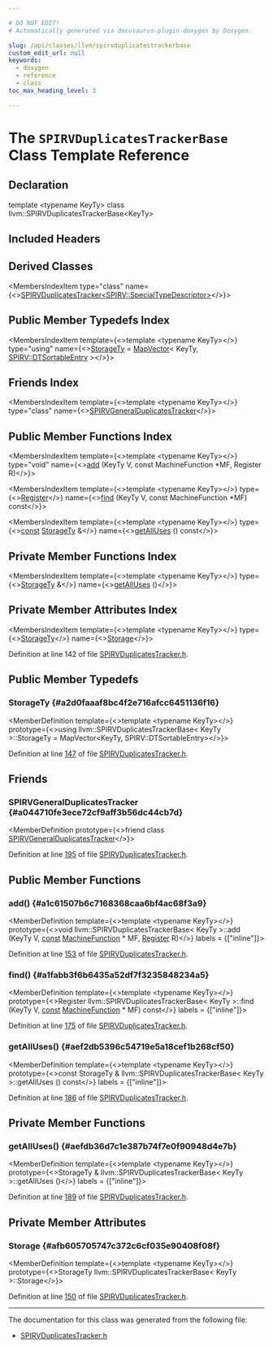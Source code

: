 ```yaml
---

# DO NOT EDIT!
# Automatically generated via docusaurus-plugin-doxygen by Doxygen.

slug: /api/classes/llvm/spirvduplicatestrackerbase
custom_edit_url: null
keywords:
  - doxygen
  - reference
  - class
toc_max_heading_level: 3

---
```





# The `SPIRVDuplicatesTrackerBase` Class Template Reference

<DoxygenPage pluginConfig={pluginConfig}>



## Declaration

<CodeBlock>template &lt;typename KeyTy&gt;
class llvm::SPIRVDuplicatesTrackerBase&lt;KeyTy&gt;</CodeBlock>

## Included Headers

<IncludesList>
<IncludesListItem
  filePath="Target/SPIRV/SPIRVDuplicatesTracker.h"
  permalink="/docs/api/files/lib/lib/target/lib/target/spirv/spirvduplicatestracker-h"
  isLocal="true" />
</IncludesList>

## Derived Classes

<MembersIndex>

<MembersIndexItem
  type="class"
  name={<><a href="/docs/api/classes/llvm/spirvduplicatestracker-2cf6888e53c0f796eaeb5ee5b8b88078">SPIRVDuplicatesTracker&lt;SPIRV::SpecialTypeDescriptor&gt;</a></>}>
</MembersIndexItem>

</MembersIndex>

## Public Member Typedefs Index

<MembersIndex>

<MembersIndexItem
  template={<>template &lt;typename KeyTy&gt;</>}
  type="using"
  name={<><a href="#a2d0faaaf8bc4f2e716afcc6451136f16">StorageTy</a> = <a href="/docs/api/classes/llvm/mapvector">MapVector</a>&lt; KeyTy, <a href="/docs/api/classes/llvm/spirv/dtsortableentry">SPIRV::DTSortableEntry</a> &gt;</>}>
</MembersIndexItem>

</MembersIndex>

## Friends Index

<MembersIndex>

<MembersIndexItem
  template={<>template &lt;typename KeyTy&gt;</>}
  type="class"
  name={<><a href="#a044710fe3ece72cf9aff3b56dc44cb7d">SPIRVGeneralDuplicatesTracker</a></>}>
</MembersIndexItem>

</MembersIndex>

## Public Member Functions Index

<MembersIndex>

<MembersIndexItem
  template={<>template &lt;typename KeyTy&gt;</>}
  type="void"
  name={<><a href="#a1c61507b6c7168368caa6bf4ac68f3a9">add</a> (KeyTy V, const MachineFunction &#42;MF, Register R)</>}>
</MembersIndexItem>

<MembersIndexItem
  template={<>template &lt;typename KeyTy&gt;</>}
  type={<><a href="/docs/api/classes/llvm/register">Register</a></>}
  name={<><a href="#a1fabb3f6b6435a52df7f3235848234a5">find</a> (KeyTy V, const MachineFunction &#42;MF) const</>}>
</MembersIndexItem>

<MembersIndexItem
  template={<>template &lt;typename KeyTy&gt;</>}
  type={<><a href="/docs/api/files/lib/lib/target/lib/target/aarch64/aarch64promoteconstant-cpp/#a90f8350fecae261c25be85d38b451bff">const</a> <a href="#a2d0faaaf8bc4f2e716afcc6451136f16">StorageTy</a> &amp;</>}
  name={<><a href="#aef2db5396c54719e5a18cef1b268cf50">getAllUses</a> () const</>}>
</MembersIndexItem>

</MembersIndex>

## Private Member Functions Index

<MembersIndex>

<MembersIndexItem
  template={<>template &lt;typename KeyTy&gt;</>}
  type={<><a href="#a2d0faaaf8bc4f2e716afcc6451136f16">StorageTy</a> &amp;</>}
  name={<><a href="#aefdb36d7c1e387b74f7e0f90948d4e7b">getAllUses</a> ()</>}>
</MembersIndexItem>

</MembersIndex>

## Private Member Attributes Index

<MembersIndex>

<MembersIndexItem
  template={<>template &lt;typename KeyTy&gt;</>}
  type={<><a href="#a2d0faaaf8bc4f2e716afcc6451136f16">StorageTy</a></>}
  name={<><a href="#afb605705747c372c6cf035e90408f08f">Storage</a></>}>
</MembersIndexItem>

</MembersIndex>


Definition at line 142 of file <a href="/docs/api/files/lib/lib/target/lib/target/spirv/spirvduplicatestracker-h">SPIRVDuplicatesTracker.h</a>.

<SectionDefinition>

## Public Member Typedefs

### StorageTy {#a2d0faaaf8bc4f2e716afcc6451136f16}

<MemberDefinition
  template={<>template &lt;typename KeyTy&gt;</>}
  prototype={<>using llvm::SPIRVDuplicatesTrackerBase&lt; KeyTy &gt;::StorageTy =  MapVector&lt;KeyTy, SPIRV::DTSortableEntry&gt;</>}>

Definition at line <a href="/docs/api/files/lib/lib/target/lib/target/spirv/spirvduplicatestracker-h/#l00147">147</a> of file <a href="/docs/api/files/lib/lib/target/lib/target/spirv/spirvduplicatestracker-h">SPIRVDuplicatesTracker.h</a>.
</MemberDefinition>

</SectionDefinition>

<SectionDefinition>

## Friends

### SPIRVGeneralDuplicatesTracker {#a044710fe3ece72cf9aff3b56dc44cb7d}

<MemberDefinition
  prototype={<>friend class <a href="/docs/api/classes/llvm/spirvgeneralduplicatestracker">SPIRVGeneralDuplicatesTracker</a></>}>

Definition at line <a href="/docs/api/files/lib/lib/target/lib/target/spirv/spirvduplicatestracker-h/#l00195">195</a> of file <a href="/docs/api/files/lib/lib/target/lib/target/spirv/spirvduplicatestracker-h">SPIRVDuplicatesTracker.h</a>.
</MemberDefinition>

</SectionDefinition>

<SectionDefinition>

## Public Member Functions

### add() {#a1c61507b6c7168368caa6bf4ac68f3a9}

<MemberDefinition
  template={<>template &lt;typename KeyTy&gt;</>}
  prototype={<>void llvm::SPIRVDuplicatesTrackerBase&lt; KeyTy &gt;::add (KeyTy V, <a href="/docs/api/files/lib/lib/target/lib/target/aarch64/aarch64promoteconstant-cpp/#a90f8350fecae261c25be85d38b451bff">const</a> <a href="/docs/api/classes/llvm/machinefunction">MachineFunction</a> &#42; MF, <a href="/docs/api/classes/llvm/register">Register</a> R)</>}
  labels = {["inline"]}>

Definition at line <a href="/docs/api/files/lib/lib/target/lib/target/spirv/spirvduplicatestracker-h/#l00153">153</a> of file <a href="/docs/api/files/lib/lib/target/lib/target/spirv/spirvduplicatestracker-h">SPIRVDuplicatesTracker.h</a>.
</MemberDefinition>

### find() {#a1fabb3f6b6435a52df7f3235848234a5}

<MemberDefinition
  template={<>template &lt;typename KeyTy&gt;</>}
  prototype={<>Register llvm::SPIRVDuplicatesTrackerBase&lt; KeyTy &gt;::find (KeyTy V, <a href="/docs/api/files/lib/lib/target/lib/target/aarch64/aarch64promoteconstant-cpp/#a90f8350fecae261c25be85d38b451bff">const</a> <a href="/docs/api/classes/llvm/machinefunction">MachineFunction</a> &#42; MF) const</>}
  labels = {["inline"]}>

Definition at line <a href="/docs/api/files/lib/lib/target/lib/target/spirv/spirvduplicatestracker-h/#l00175">175</a> of file <a href="/docs/api/files/lib/lib/target/lib/target/spirv/spirvduplicatestracker-h">SPIRVDuplicatesTracker.h</a>.
</MemberDefinition>

### getAllUses() {#aef2db5396c54719e5a18cef1b268cf50}

<MemberDefinition
  template={<>template &lt;typename KeyTy&gt;</>}
  prototype={<>const StorageTy &amp; llvm::SPIRVDuplicatesTrackerBase&lt; KeyTy &gt;::getAllUses () const</>}
  labels = {["inline"]}>

Definition at line <a href="/docs/api/files/lib/lib/target/lib/target/spirv/spirvduplicatestracker-h/#l00186">186</a> of file <a href="/docs/api/files/lib/lib/target/lib/target/spirv/spirvduplicatestracker-h">SPIRVDuplicatesTracker.h</a>.
</MemberDefinition>

</SectionDefinition>

<SectionDefinition>

## Private Member Functions

### getAllUses() {#aefdb36d7c1e387b74f7e0f90948d4e7b}

<MemberDefinition
  template={<>template &lt;typename KeyTy&gt;</>}
  prototype={<>StorageTy &amp; llvm::SPIRVDuplicatesTrackerBase&lt; KeyTy &gt;::getAllUses ()</>}
  labels = {["inline"]}>

Definition at line <a href="/docs/api/files/lib/lib/target/lib/target/spirv/spirvduplicatestracker-h/#l00189">189</a> of file <a href="/docs/api/files/lib/lib/target/lib/target/spirv/spirvduplicatestracker-h">SPIRVDuplicatesTracker.h</a>.
</MemberDefinition>

</SectionDefinition>

<SectionDefinition>

## Private Member Attributes

### Storage {#afb605705747c372c6cf035e90408f08f}

<MemberDefinition
  template={<>template &lt;typename KeyTy&gt;</>}
  prototype={<>StorageTy llvm::SPIRVDuplicatesTrackerBase&lt; KeyTy &gt;::Storage</>}>

Definition at line <a href="/docs/api/files/lib/lib/target/lib/target/spirv/spirvduplicatestracker-h/#l00150">150</a> of file <a href="/docs/api/files/lib/lib/target/lib/target/spirv/spirvduplicatestracker-h">SPIRVDuplicatesTracker.h</a>.
</MemberDefinition>

</SectionDefinition>

<hr/>

The documentation for this class was generated from the following file:

<ul>
<li><a href="/docs/api/files/lib/lib/target/lib/target/spirv/spirvduplicatestracker-h">SPIRVDuplicatesTracker.h</a></li>
</ul>

</DoxygenPage>
